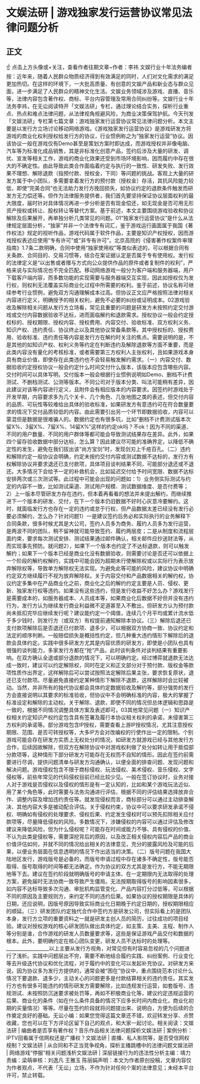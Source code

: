 # 文娱法研 | 游戏独家发行运营协议常见法律问题分析
## 正文
☝ 点击上方头像或+关注，查看作者往期文章~作者：李祎 文娱行业十年法务编者按：近年来，随着人民群众物质经济得到有效满足的同时，人们对文化需求的满足更加热切。在这样的环境下，一大批高质量、有创意的文娱产品和新业态与群众见面，进一步满足了人民群众的精神文化生活。文娱业务领域涉及游戏、直播、音乐等，法律内容包含著作权、商标、平台内容管理及常用合同纠纷等。文娱行业十年法务李祎，在无讼阅读特开「文娱法研」专栏，通过理论结合实务，探析行业重点、热点和难点法律问题，从法律视角规避风险，为商业决策保驾护航。今天刊发「文娱法研」专栏第七篇文章：游戏独家发行运营协议常见法律问题分析。本文主要是以发行方立场讨论移动网络游戏。《游戏独家发行运营协议》是游戏研发方将游戏的商业化权利授权给发行方的协议，行业惯例称之为“独家发行运营”协议。因该协议一般在游戏仅有Demo甚至是策划方案时即达成，而游戏授权并非像电脑、汽车等为标准化成品销售，其是非标准化创意产品，签约后涉及大量的研发、调优、宣发等相关工作，游戏的商业化效果还受到市场环境影响，因而履约中存在很大的不确定性。由此导致此类合作面临着约定与执行的一致性、研发失败、发行效果不理想、解除退款（指预付款、授权金，下同）等问题的挑战。客观上大量的研发方属于中小团队，多需要拿着发行方的预付款（授权金）存活，其抗风险能力较低，即使“完美合同”也无法助力发行方挽回损失，如协议约定的退款条件触发而研发方无力偿还等。但作为法律服务提供者，我们首先要坚持保证协议层面权利的最大限度，届时针对具体情况再进一步分析是否有现金偿还，如无现金是否可用无形资产授权或转让、股权转让等替代方案。基于前述，本文主要围绕游戏验收和协议解除及后果展开，再单独分析几类常见的问题。01“独家发行运营协议”是什么从法律规定层面分析，“独家”并非一个法律专有词汇，鉴于游戏运行画面属于我国《著作权法》规定的视听作品，游戏代码属于软件作品，主要是知识产权授权，因而游戏授权表述应使用“专有许可”或“非专有许可”。北京高院的《侵害著作权案件审理指南》1.7条二款明确，合同中使用“独家使用权”等类似表述的，可以根据合同有关条款、合同目的、交易习惯等，结合在案证据认定是否属于专有使用权。发行权的法律定义是“以出售或者赠与方式向公众提供作品的原件或者复制件的权利”，严格来说与实际情况也不完全匹配。移动网络游戏一般分为客户端和服务器端，用户下载客户端内容，而多数功能的实现需要与服务器端交互实现，因此如授权仅为发行权，则权利无法覆盖实际商业化过程中所需要的权利。鉴于前述，协议名称可继续参考行业惯例，避免双方沟通理解成本过高。但协议正文应严格按照法律对相关内容进行定义，明确授予的相关权利，避免不必要的纠纷或证明成本。02游戏验收及解除相关问题从发行方立场看，常见且重要的问题是研发方未按照约定交付游戏或交付内容数据验收不达标，进而面临解约和退款需求。授权协议一般会约定授权标的、授权期限、授权内容、授权费用、内容交付、验收标准、双方权利义务、知识产权、违约责任、协议终止以及其他协议常备条款等。其中授权标的、授权费用、验收标准、违约责任等内容是发行方在解约时关注的焦点。需要说明的是，不是其他的如知识产权、权利义务等约定在判断违约及解除退款等方面不重要，而是此类内容没有量化的考核标准，或者需要第三方权利人主张权利，且如果游戏本身具有商业价值，即使存在此类违约也不会轻易触发解约需求。（一）内容交付、数据验收约定授权协议一般会约定什么时间交付什么版本，该版本应包含哪些内容。交付时间可以具体写明，交付版本一般会根据行业惯例说明如Demo、删档不计费测试、不删档测试、公测等版本。不同公司对于版本分类、叫法可能稍有差异，因此建议对该等内容进行定义，且附件会有相应版本的内容要求。因签约时游戏处于开发早期，内容要求多为几个关卡、几个角色、几张地图之类的表述，但交付内容的品质、可玩性等较难给出具体的验收标准，如果研发方有意违约可在符合数量要求的情况下交付品质较低的内容。由此需要引出另一个环节即数据验收，内容可以蒙混但是数据是很难骗人的。数据约定也有很多坑，比如“删档不计费测试版本次留X%、3留X%、7留X%、14留X%”这样的约定ok吗？不ok！因为不同的渠道、不同的用户数量、不同的用户群体等都可能会导致测试结果存在差异。此外，如果四个留存验收数据中部分达标，怎么算？因此建议尽可能的准确界定，以降低不确定性的发生，避免在我们拔出该“尚方宝剑”时，发现剑刃上千疮百孔。（二）违约和解除约定一般协议会明确，约定未按约交付内容或测试数据不达标的，发行方有权解除协议并要求退还已支付款项，具体项目谈判结果不同，可能部分退还或不退还。大多情况下会给予一定的补救机会，比如延迟交付给予时间宽限、数据不达标安排两次或三次测试等。此过程中可能会出现的问题如：1）业务侧实际测试与约定的内容不一致，比如测试渠道、测试用户规模、测试数据维度、是否付费等；2）上一版本尽管研发方存在违约，但本着再看看的想法并未提出解约，而继续推进下一个版本的研发、交付，在下一个版本仍旧数据不好时心灰意冷要解约。这时，就面临发行方也存在一定的违约或怠于行权，但产品数据太差已经没有发行必要必须解约，怎么办？针对问题1）一是建议签约后务必和实际执行的业务解释下合同条款，很多时候尤其是大公司，签约人员多为商务、履约人员多为发行运营，是两波不同的团队，稍不留神就可能导致签约、履约两层皮；二是从制度和流程层面约束，要求每次测试安排、测试结果通过邮件确认，相关邮件应抄送财法等，从而实现事先预防。就问题2），如果下一个版本也约定了不达标退款，则可以触发解约；如果下一个版本已经是商业化没有数据验收，则需要讨论是否还可以依据上一个阶段的解约权解约，实践中可能会因为超期未行使解除权或以实际行为表示放弃解除权等，导致单方解除权无法实现。为避免此等可能的风险，建议协议中明确约定双方继续履行不视为放弃解除权。关于内容交付和产品数据相关的解约权，协议约定多集中在产品商业化之前，商业化之后的解约约定主要是人员、侵权、更新、独家发行权等违约。如果没有这些违约，但是发行收益不好怎么办？游戏发行是需要成本的，如服务器成本、人员成本等，如果商业化后数据不好但并没有违约行为，发行方认为继续发行商业利益微不足道甚至入不敷出，但研发方认为预付款尚未抵扣完毕应继续发行呢？建议能约定一个阈值，连续几个月平均或累计流水低于多少钱时，则发行方（或双方）有权提前通知解除本协议。（三）解除后退还已支付款项解除后是否退还已付款项、退多少，可以根据双方协商一致、协议约定和法定的顺序判断。一般赔偿损失是概括性约定，但几种重大违约情形下解除后的退款会具体约定。实践中很多研发方尤其是内容优质的研发方，即使是小团队也具有很强的谈判能力，多家发行方都在“抢”产品，此时谈判条件对谈判结果有重要影响。在双方确认全退或部分退款的情况下，可以明确约定。经过博弈就退款无法达成一致时，建议可以约定解除权，同时在定义和正文部分对于预付款、版权金等款项性质作出界定，这样解除后可以尝试按照法定解除后果主张，要求恢复原状，退还已支付款项。尽量避免直接约定某种情形下解除不退款，这样解除时会比较被动。当然，并非所有的独代协议都会具体约定数据验收及解约等，部分强势的发行方会直接说明以其要求的标准验收，但协议中不会明确标准的内容，极大的掌握了标准设定和解除的主动权。关于解除、退款，即使不同的情况但总体逻辑和思路是一致的，根据不同情况调整具体方案及表述即可。03其他常见问题（一）知识产权相关约定知识产权约定包含具有签署及履行本协议相关权利的承诺，未侵害第三方权利的承诺等。部分游戏包含IP授权，需要查看上游IP授权情况，尤其注意授权期限、范围、是否可转授权等，大多IP方会对改编权的行使作出一定的限制。个别游戏可能会存在研发方实质上无权处分的情况，如研发方就游戏已经与其他发行方合作，后续因故解除，但双方在解除协议中对游戏权利做了处分如转让用于抵偿部分款项等，这种情形下部分研发方可能存在无权而不自知的情形。因此在签约前需要进行尽调，提供问题清单与研发方沟通确认，以便全面的排查问题、发现问题和解决问题。游戏侵权包含不限于商标侵权、玩法侵权、美术侵权、音乐侵权、文字侵权等，前些年常见的代码侵权目前已经比较少见。一般在签订协议时，业务对接人对于游戏是否侵权以及侵权的情形是有一定认知的，比如和某个游戏玩法近似、用了某个角色等，此时需要与法务沟通进行评估，根据不同的评估结果选择放弃合作、调整内容及增加违约责任等。就发现侵权而言，商标部分可以通过主动排查解决、其他内容大多是被动配合评估。关于侵权约束，协议中可以要求研发承诺不侵权、明确如有侵权的处理要求、侵权后果、约定发生侵权时可以预先扣除相关应付款项等，尽量降低侵权的风险。多数情况下，涉嫌侵权的内容可以通过评估及修改建议来降低风险，但为什么侵权呢？可能存在时间或能力不够、具有侵权的价值、不认为此类是侵权等，需要深挖背后的原因，以及改正相关侵权内容后产品的商业价值评估如何，并就不同的情况给出相关的法律意见，充分的披露风险及可能的后果，以便业务层面在信息透明的情况下作出适当的决策。（二）版号问题在我国大陆地区发行，游戏版号是必备的，而版号申请过程中存在诸多不确定性，版号能否取得、版号取得的时间等都无法确定。作为协议的双方尤其是发行方，不能无期限地等下去。建议在签约阶段就明确版号的申请主体、在一定期限内无法取得的处理方案，避免届时无法协商一致导致产生僵局。无法按期取得版号的影响因素很多，如内容不达标导致多次沟通、审批机构监管变化、产品内容打分过低等，可以根据不同的原因及主要规则方，来约定不同的违约后果。如果协议的授权期限是具体的日期，还应说明，因版号原因导致实际商业化日期晚于约定日期的，授权期限相应的顺延。（三）研发团队约定独代合作中签约方是研发公司，但实际看上的是团队本身，发行方立项的重要资料之一就是研发主创人员的简历，过往成功的项目经验。建议对授权游戏的核心研发团队做出具体约定，如主策、主美、主程、制作人等分别是谁，合作游戏的研发人员数量要求等，这些是保证游戏产品交付和数据的根本。此外，要明确约定在核心团队变更，研发人员不达标时的处理等。__________________以上主要从发行方视角，对常见但有时容易忽视的几个问题进行了浅析。实践中问题层出不穷，需要不断地结合履约实践、纠纷案例、行业变化等去升级迭代协议和优化流程，对于履约中的变化可以发起补充协议。对研发方来说，因为协议多为发行方提供的，通常会被“困在”协议中，重点围绕范本讨论什么情况下要退款、退多少，主动关心的问题更多是付款结算相关的违约责任。其实发行方也有很多可能违约的情形研发方需要解除，比如违规发行运营，如套版号、违规测试、未按照防沉迷要求被处罚等，再如不积极商业化等，建议约定违规运营的后果、商业化的条件（如在什么条件具备的情况下应多长时间内商业化，商业化初期的买量情况）等等。尽量在签约阶段就将问题提出来、说明白，方便为后续的合作奠定良好的基础。无讼小编：如果您觉得这篇文章还不错，欢迎转发分享、点赞收藏，您也可以在下方评论区留下自己的观点，和大家一起讨论。相关阅读：文娱法研 | 编曲者是否享有著作权？音乐作品相关法律问题探析文娱法研 | 案例分析：IPTV回看属于信网权还是广播权？文娱法研 | 直播、私人影院等，是否受信网权规制？文娱法研 | 从合同和不正当竞争视角，探析主播跳槽中的法律问题文娱法研 | 网络游戏“停服”相关问题浅析文娱法研 | 深层链接行为的违法性分析主编：靖力责编：梁萌审核：刘逸凡 王雅玉 陈丽娟声明：本文为作者原创投稿，文章内容仅为作者观点，不代表「无讼」立场，不作为针对任何个案的法律意见；未经本平台许可，禁止转载。